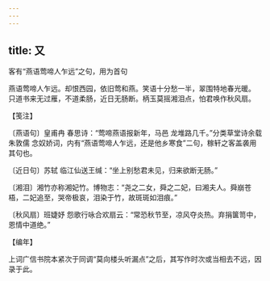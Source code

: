 ```yaml
---
---
---
```

title: 又
---



客有“燕语莺啼人乍远”之句，用为首句





燕语莺啼人乍远。却恨西园，依旧莺和燕。笑语十分愁一半，翠围特地春光暖。　只道书来无过雁，不道柔肠，近日无肠断。柄玉莫摇湘泪点，怕君唤作秋风扇。





【笺注】


〔燕语句〕皇甫冉 春思诗：“莺啼燕语报新年，马邑 龙堆路几千。”分类草堂诗余载朱敦儒 念奴娇词，内有“燕语莺啼人乍远，还是他乡寒食”二句，稼轩之客盖袭用其句也。

〔近日句〕苏轼 临江仙送王缄：“坐上别愁君未见，归来欲断无肠。”

〔湘泪〕湘竹亦称湘妃竹。博物志：“尧之二女，舜之二妃，曰湘夫人。舜崩苍梧，二妃追至，哭帝极哀，泪染于竹，故斑斑如泪痕。”

〔秋风扇〕班婕妤 怨歌行咏合欢扇云：“常恐秋节至，凉风夺炎热。弃捐箧笥中，恩情中道绝。”





【编年】


上词广信书院本紧次于同调“莫向楼头听漏点”之后，其写作时次或当相去不远，因录于此。
